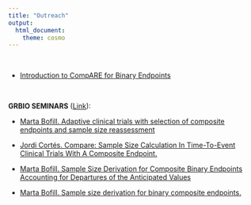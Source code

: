 ---
title: "Outreach"
output:
  html_document:
    theme: cosmo
---

```{=html}
<style type="text/css">
h1.title {
  font-size: 36px;
  font-weight: 500;
  color: DarkRed;
  text-align: center;
}
</style>
```
<br>

-   [Introduction to CompARE for Binary Endpoints](https://www.grbio.eu/compare/compareCover/workshop/Workshop.html#1)

<br>

**GRBIO SEMINARS** ([Link](https://grbio.upc.edu/en/activities/past-1)):

-   [Marta Bofill. Adaptive clinical trials with selection of composite endpoints and sample size reassessment](https://grbio.upc.edu/en/shared/material-seminaris/2021/20210714_GRBIOTalkMBofill.pdf)

-   [Jordi Cortés. Compare: Sample Size Calculation In Time-To-Event Clinical Trials With A Composite Endpoint.](https://grbio.upc.edu/en/shared/material-seminaris/2018/20180628_talkjcortes.pdf)

-   [Marta Bofill. Sample Size Derivation for Composite Binary Endpoints Accounting for Departures of the Anticipated Values](https://grbio.upc.edu/en/shared/material-seminaris/2018/20180628_talkmbofill.pdf)

-   [Marta Bofill. Sample size derivation for binary composite endpoints.](https://grbio.upc.edu/en/shared/material-seminaris/2017/20170704_talkmbofill.pdf)
